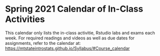 # Spring 2021 Calendar of In-Class Activities {-}


This calendar only lists the in-class activitie, Rstudio labs and exams each week. For required readings and videos as well as due dates for assignments, refer to the calendar at:  
[https://mtstateintrostats.github.io/Syllabus/#Course_calendar](new calendar)

\begin{longtable}{|l|l|l|l|p{.55\textwidth}|}
\hline
\textbf{Week}& \textbf{Activity}& \textbf{Day}& \textbf{Date}& \textbf{Activity} \\ \hline
\endhead
1& 1& M& 1/11& Martian Alphabet \\*
1& 1& W& 1/13& Martian Alphabet \\*
1& 1& F& 1/15& Martian Alphabet \\ \hline
2& 2& M& 1/18& Study Design (\textit{No class}) \\*
2& 2& W& 1/20& Study Design \\*
2& 2& F& 1/22& Study Design \\ \hline
3& 3& M& 1/25& What's the Probability? \\*
3& 3& W& 1/27& What's the Probability? \\*
3& 3& F& 1/29& What's the Probability? \\ \hline
4& 4& M& 2/1& IMDb Movie Reviews \\*
4& 4& W& 2/3& IMDb Movie Reviews \\*
4& 4& F& 2/5& IMDb Movie Reviews \\ \hline
5& 4& M& 2/8& Movie Profits \\*
5& 5& W& 2/10& Movie Profits \\*	
5& 5& F& 2/12& Movie Profits \\ \hline
6& 6& M& 2/15& Handedness of Male Boxers --- Testing (\textit{No class})\\*
6& 6& W& 2/17& Handedness of Male Boxers --- Testing \\*	
6& 6& F& 2/19& Handedness of Male Boxers --- Testing \\ \hline
7& ---& M--F& 2/22--2/26& \textbf{Exam 1} \\ \hline
8& 7& M& 3/1& Handedness of Male Boxers --- Estimation \\*
8& 7& W& 3/3& Handedness of Male Boxers --- Estimation \\*	
8& 7& F& 3/5& Handedness of Male Boxers --- Estimation \\ \hline
9& 8& M& 3/8& Winter Sports Helmet Use and Head Injuries --- Testing \\*
9& 8& W& 3/10& Winter Sports Helmet Use and Head Injuries --- Testing \\*	
9& 8& F& 3/12& Winter Sports Helmet Use and Head Injuries --- Testing \\ \hline
10& 9& M& 3/15& Winter Sports Helmet Use and Head Injuries --- Estimation \\*
10& 9& W& 3/17& Winter Sports Helmet Use and Head Injuries --- Estimation \\*
10& 9& F& 3/19& Winter Sports Helmet Use and Head Injuries --- Estimation \\ \hline
11& 10& M& 3/22& COVID-19 and Air Pollution \\*
11& 10& W& 3/24& COVID-19 and Air Pollution \\*	
11& 10& F& 3/26& COVID-19 and Air Pollution \\ \hline
12& 11& M& 3/29& Weather Patterns and Record Snowfall \\*
12& 11& W& 3/31& Weather Patterns and Record Snowfall \\*
12& 11& F& 4/2& Weather Patterns and Record Snowfall  (\textit{No class})\\ \hline
13& 12& M& 4/5& Moneyball \\*
13& 12& W& 4/7& Moneyball \\*
13& 12& F& 4/9& Moneyball \\ \hline
14& ---& M--F& 4/12--4/16& \textbf{Exam 2} \\ \hline
15& ---& M--F& 4/19--4/23& Looking Ahead \\ \hline
Finals& ---& M--F& 4/26--4/30& Group Project Presentations \\ \hline
\end{longtable}


